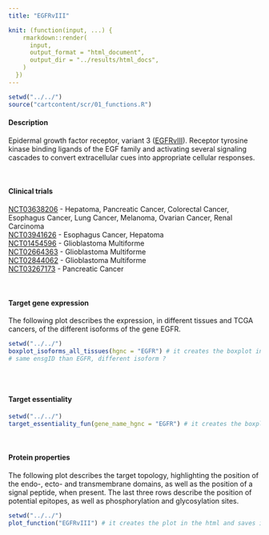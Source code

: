 ```yaml
---
title: "EGFRvIII"

knit: (function(input, ...) {
    rmarkdown::render(
      input,
      output_format = "html_document",
      output_dir = "../results/html_docs",
    )
  })
---
```

<style>
  .scrollingplot{
      overflow-x:scroll;
      white-space: nowrap;
  }

  .scrollingplot img{
     max-width: 40cm;
  }

</style>

```r
setwd("../../")
source("cartcontent/scr/01_functions.R")
```


<h4>Description</h4>
Epidermal growth factor receptor, variant 3 ([EGFRvIII](https://www.uniprot.org/uniprot/P00533)). Receptor tyrosine kinase binding ligands of the EGF family and activating several signaling cascades to convert extracellular cues into appropriate cellular responses.

<br> 

<h4>Clinical trials</h4>
[NCT03638206](https://clinicaltrials.gov/ct2/show/NCT03638206) -	Hepatoma, Pancreatic Cancer, Colorectal Cancer, Esophagus Cancer, Lung Cancer, Melanoma, Ovarian Cancer, Renal Carcinoma <br> 
[NCT03941626](https://clinicaltrials.gov/ct2/show/NCT03941626)	- Esophagus Cancer, Hepatoma <br>
[NCT01454596](https://clinicaltrials.gov/ct2/show/NCT01454596)	- Glioblastoma Multiforme <br>
[NCT02664363](https://clinicaltrials.gov/ct2/show/NCT02664363)	- Glioblastoma Multiforme <br>
[NCT02844062](https://clinicaltrials.gov/ct2/show/NCT02844062)	- Glioblastoma Multiforme <br>
[NCT03267173](https://clinicaltrials.gov/ct2/show/NCT03267173)	- Pancreatic Cancer 

<br>

<h4>Target gene expression</h4>
The following plot describes the expression, in different tissues and TCGA cancers, of the different isoforms of the gene EGFR.
<div class="scrollingplot">
```r
setwd("../../")
boxplot_isoforms_all_tissues(hgnc = "EGFR") # it creates the boxplot in the html and saves it as .pdf in the plot/isoform_expression folder
# same ensgID than EGFR, different isoform ?
```
</div>
<br>

<h4>Target essentiality</h4>
```r
setwd("../../")
target_essentiality_fun(gene_name_hgnc = "EGFR") # it creates the boxplot in the html and saves it as .pdf in the plot/target_essentiality folder
```

<br>

<h4>Protein properties</h4>
The following plot describes the target topology, highlighting the position of the endo-, ecto- and transmembrane domains, as well as the position of a signal peptide, when present. 
The last three rows describe the position of potential epitopes, as well as phosphorylation and glycosylation sites. 
```r
setwd("../../")
plot_function("EGFRvIII") # it creates the plot in the html and saves it as .pdf in the plot/protein_properties folder
```